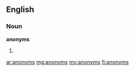 ==English==

===Noun===
'''anonyms'''

# {{plural of|anonym}}

[[ar:anonyms]]
[[mg:anonyms]]
[[my:anonyms]]
[[fi:anonyms]]